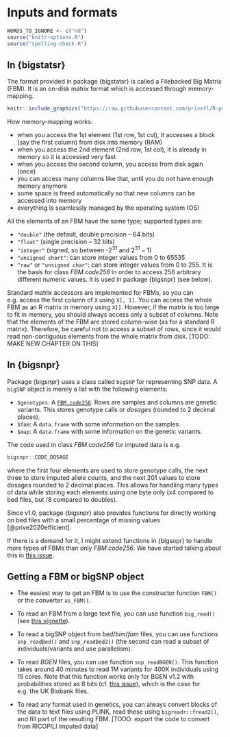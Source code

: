 # Inputs and formats

```r
WORDS_TO_IGNORE <- c("nd")
source("knitr-options.R")
source("spelling-check.R")
```

## In {bigstatsr}

The format provided in package {bigstatsr} is called a Filebacked Big Matrix (FBM). It is an on-disk matrix format which is accessed through memory-mapping.

```r
knitr::include_graphics("https://raw.githubusercontent.com/privefl/R-presentation/master/memory-solution.svg")
```

How memory-mapping works:

- when you access the 1st element (1st row, 1st col), it accesses a block (say the first column) from disk into memory (RAM)
- when you access the 2nd element (2nd row, 1st col), it is already in memory so it is accessed very fast
- when you access the second column, you access from disk again (once)
- you can access many columns like that, until you do not have enough memory anymore
- some space is freed automatically so that new columns can be accessed into memory
- everything is seamlessly managed by the operating system (OS)

All the elements of an FBM have the same type; supported types are:

 - `"double"` (the default, double precision -- 64 bits)
 - `"float"` (single precision -- 32 bits)
 - `"integer"` (signed, so between $\text{-}2^{31}$ and $2^{31} - 1$)
 - `"unsigned short"`: can store integer values from $0$ to $65535$
 - `"raw"` or `"unsigned char"`: can store integer values from $0$ to $255$. It is the basis for class *FBM.code256* in order to access 256 arbitrary different numeric values. It is used in package {bigsnpr} (see below).
 
:::: {.infobox .info}
Standard matrix accessors are implemented for FBMs, so you can e.g. access the first column of `X` using `X[, 1]`. You can access the whole FBM as an R matrix in memory using `X[]`.
However, if the matrix is too large to fit in memory, you should always access only a subset of columns.
Note that the elements of the FBM are stored column-wise (as for a standard R matrix). Therefore, be careful not to access a subset of rows, since it would read non-contiguous elements from the whole matrix from disk. [TODO: MAKE NEW CHAPTER ON THIS]
::::


## In {bigsnpr}

Package {bigsnpr} uses a class called `bigSNP` for representing SNP data. A `bigSNP` object is merely a list with the following elements:

- `$genotypes`: A [`FBM.code256`](https://privefl.github.io/bigstatsr/reference/FBM.code256-class.html). Rows are samples and columns are genetic variants. This stores genotype calls or *dosages* (rounded to 2 decimal places).
- `$fam`: A `data.frame` with some information on the samples.
- `$map`: A `data.frame` with some information on the genetic variants.

The code used in class *FBM.code256* for imputed data is e.g. 
```r
bigsnpr::CODE_DOSAGE
```
where the first four elements are used to store genotype calls, the next three to store imputed allele counts, and the next 201 values to store dosages rounded to 2 decimal places. This allows for handling many types of data while storing each elements using one byte only (x4 compared to bed files, but /8 compared to doubles). 

Since v1.0, package {bigsnpr} also provides functions for directly working on bed files with a small percentage of missing values [@prive2020efficient].

:::: {.infobox .info}
If there is a demand for it, I might extend functions in {bigsnpr} to handle more types of FBMs than only *FBM.code256*. We have started talking about this in [this issue](https://github.com/privefl/bigsnpr/issues/185).
::::

## Getting a FBM or bigSNP object

- The easiest way to get an FBM is to use the constructor function `FBM()` or the converter `as_FBM()`.

- To read an FBM from a large text file, you can use function `big_read()` (see [this vignette](https://privefl.github.io/bigstatsr/articles/read-FBM-from-file.html)).

- To read a bigSNP object from *bed*/*bim*/*fam* files, you can use functions `snp_readBed()` and `snp_readBed2()` (the second can read a subset of individuals/variants and use parallelism).

- To read *BGEN* files, you can use function `snp_readBGEN()`. This function takes around 40 minutes to read 1M variants for 400K individuals using 15 cores. Note that this function works only for BGEN v1.2 with probabilities stored as 8 bits (cf. [this issue](https://github.com/privefl/bigsnpr/issues/140)), which is the case for e.g. the UK Biobank files.

- To read any format used in genetics, you can always convert blocks of the data to text files using PLINK, read these using `bigreadr::fread2()`, and fill part of the resulting FBM. [TODO: export the code to convert from RICOPILI imputed data]
